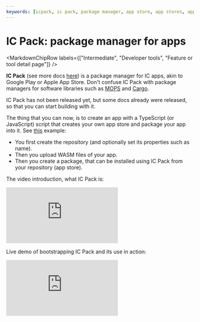 ```yaml
---
keywords: [icpack, ic pack, package manager, app store, app stores, app development, IC apps, ICP apps, intermediate, concept, application architectures, architectures, developer tools, application structure, app structure, how to structure app, how to structure project]
---
```



# IC Pack: package manager for apps

<MarkdownChipRow labels={["Intermediate", "Developer tools", "Feature or tool detail page"]} />

**IC Pack** (see more docs [here](https://dev.package-mananger.com)) is a package manager for IC apps, akin to Google Play or Apple App Store. Don't confuse IC Pack with package managers for software libraries such as [MOPS](https://mops.one) and [Cargo](https://doc.rust-lang.org/cargo/).

IC Pack has not been released yet, but some docs already were released, so that you can start building with it.

The thing that you can now, is to create an app with a TypeScript (or JavaScript) script that creates your own app store and package your app into it. See [this](https://dev.package-manager.com/sources/prepare-test.ts.html) example:

* You first create the repository (and optionally set its properties such as name).
* Then you upload WASM files of your app.
* Then you create a package, that can be installed using IC Pack from your repository (app store).

The video introduction, what IC Pack is:
<iframe src="https://www.youtube.com/embed/FxHdZ28Kt70" title="Pitchdeck of IC Pack Package Manager (8 May 2025)" frameborder="0" allow="accelerometer; autoplay; clipboard-write; encrypted-media; gyroscope; picture-in-picture; web-share" referrerpolicy="strict-origin-when-cross-origin" allowfullscreen></iframe>

Live demo of bootstrapping IC Pack and its use in action:
<iframe src="https://www.youtube.com/embed/NL1-CIHXoN4" title="Demo of IC Pack Package Manager (8 May 2025)" frameborder="0" allow="accelerometer; autoplay; clipboard-write; encrypted-media; gyroscope; picture-in-picture; web-share" referrerpolicy="strict-origin-when-cross-origin" allowfullscreen></iframe>
